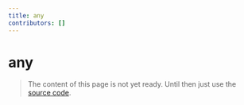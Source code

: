 ```yaml
---
title: any
contributors: []
---
```


# any

> The content of this page is not yet ready. Until then just use the [source code](https://github.com/fabian-hiller/valibot/blob/main/library/src/schemas/any/any.ts).
